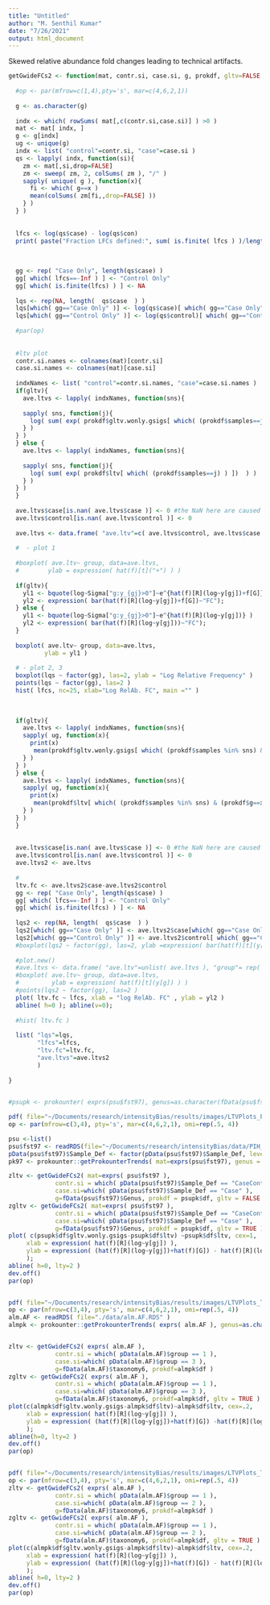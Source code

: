 ```yaml
---
title: "Untitled"
author: "M. Senthil Kumar"
date: "7/26/2021"
output: html_document
---
```

Skewed relative abundance fold changes leading to technical artifacts. 
```r
getGwideFCs2 <- function(mat, contr.si, case.si, g, prokdf, gltv=FALSE ){
  
  #op <- par(mfrow=c(1,4),pty='s', mar=c(4,6,2,1))
  
  g <- as.character(g)
  
  indx <- which( rowSums( mat[,c(contr.si,case.si)] ) >0 )
  mat <- mat[ indx, ]
  g <- g[indx]
  ug <- unique(g)
  indx <- list( "control"=contr.si, "case"=case.si )
  qs <- lapply( indx, function(si){
    zm <- mat[,si,drop=FALSE]
    zm <- sweep( zm, 2, colSums( zm ), "/" )
    sapply( unique( g ), function(x){
      fi <- which( g==x )
      mean(colSums( zm[fi,,drop=FALSE] ))
    } )
  } )
  
  
  lfcs <- log(qs$case) - log(qs$con)
  print( paste("Fraction LFCs defined:", sum( is.finite( lfcs ) )/length(lfcs) ) )
  
  
  
  gg <- rep( "Case Only", length(qs$case) )
  gg[ which( lfcs==-Inf ) ] <- "Control Only"
  gg[ which( is.finite(lfcs) ) ] <- NA
  
  lqs <- rep(NA, length(  qs$case  ) )
  lqs[which( gg=="Case Only" )] <- log(qs$case)[ which( gg=="Case Only" ) ]
  lqs[which( gg=="Control Only" )] <- log(qs$control)[ which( gg=="Control Only" ) ] 
  
  #par(op)
  
  
  #ltv plot
  contr.si.names <- colnames(mat)[contr.si]
  case.si.names <- colnames(mat)[case.si]
  
  indxNames <- list( "control"=contr.si.names, "case"=case.si.names )
  if(gltv){
    ave.ltvs <- lapply( indxNames, function(sns){
    
    sapply( sns, function(j){
      log( sum( exp( prokdf$gltv.wonly.gsigs[ which( (prokdf$samples==j) ) ])  ) ) 
    } )
  } )
  } else {
    ave.ltvs <- lapply( indxNames, function(sns){
    
    sapply( sns, function(j){
      log( sum( exp( prokdf$ltv[ which( (prokdf$samples==j) ) ])  ) ) 
    } )
  } )
  }
  
  ave.ltvs$case[is.nan( ave.ltvs$case )] <- 0 #the NaN here are caused because of absence. Hence the log contrib is 0.
  ave.ltvs$control[is.nan( ave.ltvs$control )] <- 0
  
  ave.ltvs <- data.frame( "ave.ltv"=c( ave.ltvs$control, ave.ltvs$case ), "group"= c( rep( "Control", length(ave.ltvs$control) ), rep("Case", length(ave.ltvs$case)) ) )
  
  #  - plot 1
  
  #boxplot( ave.ltv~ group, data=ave.ltvs,
  #        ylab = expression( hat(f)[t]("+") ) )
  
  if(gltv){
    yl1 <- bquote(log~Sigma["g:y_{gj}>0"]~e^{hat(f)[R](log~y[gj])+f[G]} )
    yl2 <- expression( bar(hat(f)[R](log~y[gj])+f[G])~"FC");
  } else {
    yl1 <- bquote(log~Sigma["g:y_{gj}>0"]~e^{hat(f)[R](log~y[gj])} )
    yl2 <- expression( bar(hat(f)[R](log~y[gj]))~"FC");
  }
  
  boxplot( ave.ltv~ group, data=ave.ltvs,
          ylab = yl1 )
  
  # - plot 2, 3
  boxplot(lqs ~ factor(gg), las=2, ylab = "Log Relative Frequency" )
  points(lqs ~ factor(gg), las=2 )
  hist( lfcs, nc=25, xlab="Log RelAb. FC", main ="" )
  
  
  
  if(gltv){
    ave.ltvs <- lapply( indxNames, function(sns){
    sapply( ug, function(x){
      print(x)
       mean(prokdf$gltv.wonly.gsigs[ which( (prokdf$samples %in% sns) & (prokdf$g==x) ) ])  
    } )
  } )
  } else {
    ave.ltvs <- lapply( indxNames, function(sns){
    sapply( ug, function(x){
      print(x)
       mean(prokdf$ltv[ which( (prokdf$samples %in% sns) & (prokdf$g==x) ) ])  
    } )
  } )
  }
  
  
  ave.ltvs$case[is.nan( ave.ltvs$case )] <- 0 #the NaN here are caused because of absence. Hence the log contrib is 0.
  ave.ltvs$control[is.nan( ave.ltvs$control )] <- 0
  ave.ltvs2 <- ave.ltvs
  
  # 
  ltv.fc <- ave.ltvs2$case-ave.ltvs2$control
  gg <- rep( "Case Only", length(qs$case) )
  gg[ which( lfcs==-Inf ) ] <- "Control Only"
  gg[ which( is.finite(lfcs) ) ] <- NA
  
  lqs2 <- rep(NA, length(  qs$case  ) )
  lqs2[which( gg=="Case Only" )] <- ave.ltvs2$case[which( gg=="Case Only" )]
  lqs2[which( gg=="Control Only" )] <- ave.ltvs2$control[ which( gg=="Control Only" ) ]
  #boxplot(lqs2 ~ factor(gg), las=2, ylab =expression( bar(hat(f)[t](y[g])))   )
  
  #plot.new()
  #ave.ltvs <- data.frame( "ave.ltv"=unlist( ave.ltvs ), "group"= rep( c("Control", "Case") , each=length(ave.ltvs$control) ) )
  #boxplot( ave.ltv~ group, data=ave.ltvs,
  #         ylab = expression( hat(f)[t](y[g]) ) )
  #points(lqs2 ~ factor(gg), las=2 )
  plot( ltv.fc ~ lfcs, xlab = "log RelAb. FC" , ylab = yl2 )
  abline( h=0 ); abline(v=0);
  
  #hist( ltv.fc )
  
  list( "lqs"=lqs,
        "lfcs"=lfcs,
        "ltv.fc"=ltv.fc,
        "ave.ltvs"=ave.ltvs2
        )
  
}
 

#psupk <- prokounter( exprs(psu$fst97), genus=as.character(fData(psu$fst97)$Genus), fit.proc = "ss", plt = TRUE )

pdf( file="~/Documents/research/intensityBias/results/images/LTVPlots_PSU99.pdf", useDingbats = FALSE, width = 11.7, height = 8.3 )
op <- par(mfrow=c(3,4), pty='s', mar=c(4,6,2,1), omi=rep(.5, 4))

psu <-list()
psu$fst97 <- readRDS(file="~/Documents/research/intensityBias/data/PIH_CSF_100_Analysis_Jan2021/PIH_CSF_First100_data2_Qiime1_Jan2021/PIH_CSF_First100_97_SILVA132.RDS")
pData(psu$fst97)$Sample_Def <- factor(pData(psu$fst97)$Sample_Def, levels=c("CaseControl", "Case", "LabControl"))
pk97 <- prokounter::getProkounterTrends( mat=exprs(psu$fst97), genus = fData(psu$fst97)$Genus, fit.proc = "ss", plt=TRUE) 

zltv <- getGwideFCs2( mat=exprs( psu$fst97 ), 
             contr.si = which( pData(psu$fst97)$Sample_Def == "CaseControl" ), 
             case.si=which( pData(psu$fst97)$Sample_Def == "Case" ), 
             g=fData(psu$fst97)$Genus, prokdf = psupk$df, gltv = FALSE )
zgltv <- getGwideFCs2( mat=exprs( psu$fst97 ), 
             contr.si = which( pData(psu$fst97)$Sample_Def == "CaseControl" ), 
             case.si=which( pData(psu$fst97)$Sample_Def == "Case" ), 
             g=fData(psu$fst97)$Genus, prokdf = psupk$df, gltv = TRUE )
plot( c(psupk$df$gltv.wonly.gsigs-psupk$df$ltv) ~psupk$df$ltv, cex=1, 
     xlab = expression( hat(f)[R](log~y[gj]) ),  
     ylab = expression( (hat(f)[R](log~y[gj])+hat(f)[G]) - hat(f)[R](log~y[gj]))
     );
abline( h=0, lty=2 )
dev.off()
par(op)


pdf( file="~/Documents/research/intensityBias/results/images/LTVPlots_TS_PostInfecVsPre.pdf", useDingbats = FALSE, width = 11.7, height = 8.3 )
op <- par(mfrow=c(3,4), pty='s', mar=c(4,6,2,1), omi=rep(.5, 4))
alm.AF <- readRDS( file="./data/alm.AF.RDS" )
almpk <- prokounter::getProkounterTrends( exprs( alm.AF ), genus=as.character(fData(alm.AF)$taxonomy6), fit.proc="ss", plt=TRUE )


zltv <- getGwideFCs2( exprs( alm.AF ), 
             contr.si = which( pData(alm.AF)$group == 1 ), 
             case.si=which( pData(alm.AF)$group == 3 ), 
             g=fData(alm.AF)$taxonomy6, prokdf=almpk$df )
zgltv <- getGwideFCs2( exprs( alm.AF ), 
             contr.si = which( pData(alm.AF)$group == 1 ), 
             case.si=which( pData(alm.AF)$group == 3 ), 
             g=fData(alm.AF)$taxonomy6, prokdf=almpk$df, gltv = TRUE )
plot(c(almpk$df$gltv.wonly.gsigs-almpk$df$ltv)~almpk$df$ltv, cex=.2, 
     xlab = expression( hat(f)[R](log~y[gj]) ),  
     ylab = expression( (hat(f)[R](log~y[gj])+hat(f)[G]) -hat(f)[R](log~y[gj]))
     );
abline(h=0, lty=2 )
dev.off()
par(op)


pdf( file="~/Documents/research/intensityBias/results/images/LTVPlots_TS_InfecVsPre.pdf", useDingbats = FALSE, width = 11.7, height = 8.3 )
op <- par(mfrow=c(3,4), pty='s', mar=c(4,6,2,1), omi=rep(.5, 4))
zltv <- getGwideFCs2( exprs( alm.AF ), 
             contr.si = which( pData(alm.AF)$group == 1 ), 
             case.si=which( pData(alm.AF)$group == 2 ), 
             g=fData(alm.AF)$taxonomy6, prokdf=almpk$df )
zgltv <- getGwideFCs2( exprs( alm.AF ), 
             contr.si = which( pData(alm.AF)$group == 1 ), 
             case.si=which( pData(alm.AF)$group == 2 ), 
             g=fData(alm.AF)$taxonomy6, prokdf=almpk$df, gltv = TRUE )
plot(c(almpk$df$gltv.wonly.gsigs-almpk$df$ltv)~almpk$df$ltv, cex=.2, 
     xlab = expression( hat(f)[R](log~y[gj]) ),  
     ylab = expression( (hat(f)[R](log~y[gj])+hat(f)[G]) - hat(f)[R](log~y[gj]) )
     );
abline( h=0, lty=2 )
dev.off()
par(op)

```
